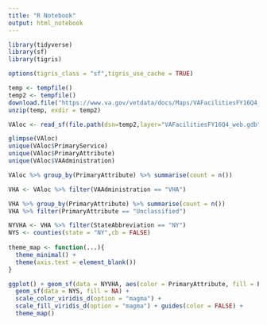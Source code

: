 ```yaml
---
title: "R Notebook"
output: html_notebook
---
```



```r
library(tidyverse)
library(sf)
library(tigris)

options(tigris_class = "sf",tigris_use_cache = TRUE)

temp <- tempfile()
temp2 <- tempfile()
download.file("https://www.va.gov/vetdata/docs/Maps/VAFacilitiesFY16Q4_web.gdb.zip",temp)
unzip(temp, exdir = temp2)

VAloc <- read_sf(file.path(dsn=temp2,layer="VAFacilitiesFY16Q4_web.gdb")) %>% st_zm()

```

```r
glimpse(VAloc)
unique(VAloc$PrimaryService)
unique(VAloc$PrimaryAttribute)
unique(VAloc$VAAdministration)
```

```r
VAloc %>% group_by(PrimaryAttribute) %>% summarise(count = n())

```

```r
VHA <- VAloc %>% filter(VAAdministration == "VHA") 

VHA %>% group_by(PrimaryAttribute) %>% summarise(count = n())
VHA %>% filter(PrimaryAttribute == "Unclassified")

```

```r

NYVHA <- VHA %>% filter(StateAbbreviation == "NY") 
NYS <- counties(state = "NY",cb = FALSE)
 
theme_map <- function(...){
  theme_minimal() +
  theme(axis.text = element_blank())
}

ggplot() + geom_sf(data = NYVHA, aes(color = PrimaryAttribute, fill = PrimaryAttribute)) +
  geom_sf(data = NYS, fill = NA) +
  scale_color_viridis_d(option = "magma") + 
  scale_fill_viridis_d(option = "magma") + guides(color = FALSE) +
  theme_map()

```






